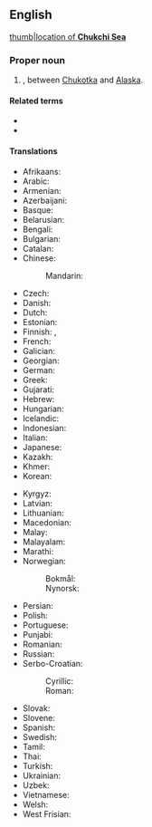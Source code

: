 ==English==
{{wikipedia}}
[[image:Chukchi_Sea_map.png|thumb|location of '''Chukchi Sea''']]

===Proper noun===
{{en-proper noun|head=Chukchi Sea}}

# {{place|en|marginal sea|ocean/Arctic Ocean}}, between [[Chukotka]] and [[Alaska]].

====Related terms====
* {{l|en|Chukchi}}
* {{l|en|Chukotka}}

====Translations====
{{trans-top|part of the Arctic Ocean}}
* Afrikaans: {{t|af|Tsjoekotkasee}}
* Arabic: {{t|ar|بَحْر تْشُوكُشِي|m}}
* Armenian: {{t|hy|Չուկոտի ծով}}
* Azerbaijani: {{t+|az|Çukot dənizi}}
* Basque: {{t|eu|Txuktxien itsasoa}}
* Belarusian: {{t|be|Чукоцкае мора|n}}
* Bengali: {{t|bn|চুকচি সাগর}}
* Bulgarian: {{t|bg|Чукотско море|n}}
* Catalan: {{t|ca|mar dels Txuktxis|m}}
* Chinese:
*: Mandarin: {{t|cmn|楚科奇海|tr=Chǔkēqíhǎi}}
* Czech: {{t|cs|Čukotské moře|n}}
* Danish: {{t|da|Tjuktjerhavet|n}}
* Dutch: {{t|nl|Tsjoektsjenzee|f}}
* Estonian: {{t|et|Tšuktši meri}}
* Finnish: {{t+|fi|Tšuktšimeri}}, {{t|fi|Tšuktšienmeri}}
* French: {{t|fr|mer des Tchouktches|f}}
* Galician: {{t|gl|Mar de Chukchi|m}}
* Georgian: {{t|ka|ჩუკოტკის ზღვა}}
* German: {{t|de|Tschuktschensee|f}}
* Greek: {{t|el|Θάλασσα Τσούκτσι|f}}
* Gujarati: {{t|gu|ચુક્ચિ સમુદ્ર}}
* Hebrew: {{t|he|ים צ׳וקצ׳י|m|tr=yam tsúktsi|alt=ים צ'וקצ'י}}
* Hungarian: {{t+|hu|Csukcs-tenger}}
* Icelandic: {{t+|is|Tjúktahaf|n}}
* Indonesian: {{t|id|Laut Chukchi}}
* Italian: {{t|it|mare dei Ciukci|f}}
* Japanese: {{t|ja|チュクチ海|tr=Chukuchi-kai}}
* Kazakh: {{t|kk|Чукот теңізі}}
* Khmer: {{t|km|សមុទ្រឆុកឈី}}
* Korean: {{t|ko|축치해}}
{{trans-mid}}
* Kyrgyz: {{t|ky|Чукча деңизи}}
* Latvian: {{t|lv|Čukču jūra|f}}
* Lithuanian: {{t|lt|Čiukčių jūra|f}}
* Macedonian: {{t|mk|Чукотско Море|n}}
* Malay: {{t|ms|Laut Chukchi}}
* Malayalam: {{t|ml|ചുക്ചി കടൽ}}
* Marathi: {{t|mr|चुक्ची समुद्र}}
* Norwegian:
*: Bokmål: {{t|nb|Tsjuktsjerhavet|n}}
*: Nynorsk: {{t|nn|Tsjuktsjarhavet|n}}
* Persian: {{t|fa|دریای چوکچی|tr=daryâ-ye tšûktšî}}
* Polish: {{t+|pl|Morze Czukockie|n}}
* Portuguese: {{t|pt|Mar de Tchuktchi|m}}
* Punjabi: {{t|pa|ਚੁਕਚੀ ਸਮੁੰਦਰ}}
* Romanian: {{t|ro|Marea Ciukotsk|f}}
* Russian: {{t+|ru|Чуко́тское мо́ре|n}}
* Serbo-Croatian:
*: Cyrillic: {{t|sh|Чукотско море|n}}
*: Roman: {{t|sh|Čukotsko more|n}}
* Slovak: {{t|sk|Čukotské more|n}}
* Slovene: {{t|sl|Čukotsko morje|n}}
* Spanish: {{t|es|mar de Chukotka|f}}
* Swedish: {{t|sv|Tjuktjerhavet|n}}
* Tamil: {{t|ta|சுக்ச்சி கடல்}}
* Thai: {{t|th|ทะเลชุกชี|tr=tà-lee chúk-gà-chii}}
* Turkish: {{t|tr|Çukçi Denizi}}
* Ukrainian: {{t|uk|Чукотське море|n}}
* Uzbek: {{t|uz|Chukotka dengizi}}
* Vietnamese: {{t|vi|biển Chukotka}}
* Welsh: {{t|cy|Môr Chukchi|m}}
* West Frisian: {{t|fy|Tsjûktsjensee}}
{{trans-bottom}}